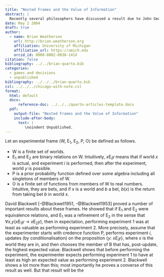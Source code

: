 ```yaml
---
title: "Nested Frames and the Value of Information"
abstract: |
  Recently several philosophers have discussed a result due to John Geanakoplos concerning the value of information. Very roughly, it says that if a frame is reflexive, transitive, and nested, then getting information is guaranteed to have non-negative expected value. This result has been taken by some philosophers to be reason to think that evidence should satisfy these three constraints, while other philosophers have put forward intuitive models that violate the constraint. This paper makes a small technical contribution to the debate. Two natural generalisations of Geanakoplos's result do not hold, and in each case there is an argument that the philosophical applications of the result really need this stronger claim. In particular, the result does not hold on infinite frames, and the three constraints (reflexivity, nestedness, and transitivity) do not suffice to show that more information is (in expectation) more valuable than less information. 
date: May 2 2004
draft: true
author:
  - name: Brian Weatherson 
    url: http://brian.weatherson.org
    affiliation: University of Michigan
    affiliation_url: https://umich.edu
    orcid_id: 0000-0002-0830-141X
citation: false
bibliography: ../../brian-quarto.bib
categories:
  - games and decisions
  - unpublished
bibliography: ../../../brian-quarto.bib
csl: ../../../chicago-with-note.csl
format:
  html: default
  docx:
      reference-doc: ../../../quarto-articles-template.docx
  pdf:
    output-file: "Nested Frames and the Value of Information"
    include-after-body: 
      text: |
         \noindent Unpublished. 
---
```


Let an experimental frame ⟨W, E~1~, E~2~, P, O⟩ be defined as follows. 

- W is a finite set of worlds.
- E~1~ and E~2~ are binary relations on W. Intuitively, *x*E~*i*~*y* means that if world *x* is actual, and experiment *i* is performed, then after the experiment, world *y* is possible.
- P is a prior probability function defined over some algebra including all singletons of members of W.
- O is a finite set of functions from members of W to real numbers. Intuitive, they are bets, and if *x* is a world and *b* a bet, *b*(*x*) is the return from taking bet *b* in world *x*.

David Blackwell [-@Blackwell1951, -@Blackwell1953] proved a number of important results about these frames. He showed that if E~1~ and E~2~ were equivalence relations, and E~1~ was a refinement of E~2~ in the sense that ∀*x*,*y*(*x*E~1~*y* → *x*E~2~*y*), then in expectation, performing experiment 1 was at least as valuable as performing experiment 2. More precisely, assume that the experimenter starts with credence function P, performs experiment *i*, updates (by conditionalisation) on the proposition {*y*: *xE~i~y*}, where *x* is the world they are in, and then chooses the member of B that has, post-update, the highest expected value. Blackwell shows that before performing the experiment, the experimenter expects performing experiment 1 to have at least as high an expected value as performing experiment 2. Blackwell shows a lot more than this; most importantly he proves a converse of this result as well. But that result will be the 